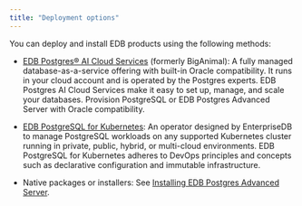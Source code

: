 ```yaml
---
title: "Deployment options"
---
```


You can deploy and install EDB products using the following methods:

- [EDB Postgres® AI Cloud Services](/biganimal/latest) (formerly BigAnimal): A fully managed database-as-a-service offering with built-in Oracle compatibility. It runs in your cloud account and is operated by the Postgres experts. EDB Postgres AI Cloud Services make it easy to set up, manage, and scale your databases. Provision PostgreSQL or EDB Postgres Advanced Server with Oracle compatibility.

- [EDB PostgreSQL for Kubernetes](/postgres_for_kubernetes/latest/): An operator designed by EnterpriseDB to manage PostgreSQL workloads on any supported Kubernetes cluster running in private, public, hybrid, or multi-cloud environments. EDB PostgreSQL for Kubernetes adheres to DevOps principles and concepts such as declarative configuration and immutable infrastructure.

- Native packages or installers: See [Installing EDB Postgres Advanced Server](/epas/latest/installing).